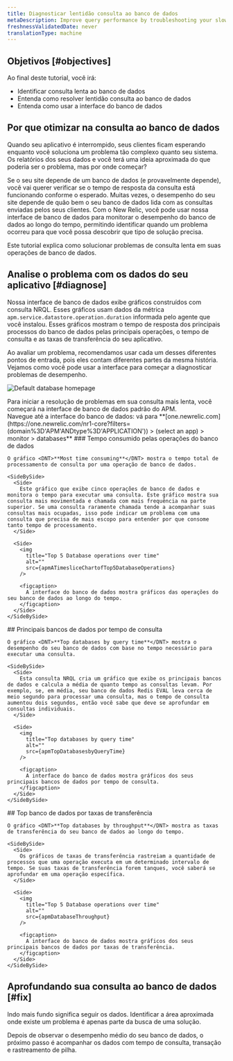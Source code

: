```yaml
---
title: Diagnosticar lentidão consulta ao banco de dados
metaDescription: Improve query performance by troubleshooting your slow database with the New Relic database UI.
freshnessValidatedDate: never
translationType: machine
---
```







## Objetivos [#objectives]

Ao final deste tutorial, você irá:

* Identificar consulta lenta ao banco de dados
* Entenda como resolver lentidão consulta ao banco de dados
* Entenda como usar a interface do banco de dados

## Por que otimizar na consulta ao banco de dados

Quando seu aplicativo é interrompido, seus clientes ficam esperando enquanto você soluciona um problema tão complexo quanto seu sistema. Os relatórios dos seus dados e você terá uma ideia aproximada do que poderia ser o problema, mas por onde começar?

Se o seu site depende de um banco de dados (e provavelmente depende), você vai querer verificar se o tempo de resposta da consulta está funcionando conforme o esperado. Muitas vezes, o desempenho do seu site depende de quão bem o seu banco de dados lida com as consultas enviadas pelos seus clientes. Com o New Relic, você pode usar nossa interface de banco de dados para monitorar o desempenho do banco de dados ao longo do tempo, permitindo identificar quando um problema ocorreu para que você possa descobrir que tipo de solução precisa.

Este tutorial explica como solucionar problemas de consulta lenta em suas operações de banco de dados.

## Analise o problema com os dados do seu aplicativo [#diagnose]

Nossa interface de banco de dados exibe gráficos construídos com consulta NRQL. Esses gráficos usam dados da métrica `apm.service.datastore.operation.duration` informada pelo agente que você instalou. Esses gráficos mostram o tempo de resposta dos principais processos do banco de dados pelas principais operações, o tempo de consulta e as taxas de transferência do seu aplicativo.

Ao avaliar um problema, recomendamos usar cada um desses diferentes pontos de entrada, pois eles contam diferentes partes da mesma história. Vejamos como você pode usar a interface para começar a diagnosticar problemas de desempenho.

<img
  title="Default database homepage"
  alt="Default database homepage"
  src={apmDefaultDatabaseUI}
/>

<figcaption>
  Para iniciar a resolução de problemas em sua consulta mais lenta, você começará na interface de banco de dados padrão do APM.
</figcaption>

<Steps>
  <Step>
    Navegue até a interface do banco de dados: vá para <DNT>**[one.newrelic.com](https://one.newrelic.com/nr1-core?filters=(domain%3D'APM'ANDtype%3D'APPLICATION')) > (select an app) > monitor > databases**</DNT>
  </Step>

  <Step>
    ### Tempo consumido pelas operações do banco de dados

    O gráfico <DNT>**Most time consuming**</DNT> mostra o tempo total de processamento de consulta por uma operação de banco de dados.

    <SideBySide>
      <Side>
        Este gráfico que exibe cinco operações de banco de dados e monitora o tempo para executar uma consulta. Este gráfico mostra sua consulta mais movimentada e chamada com mais frequência na parte superior. Se uma consulta raramente chamada tende a acompanhar suas consultas mais ocupadas, isso pode indicar um problema com uma consulta que precisa de mais escopo para entender por que consome tanto tempo de processamento.
      </Side>

      <Side>
        <img
          title="Top 5 Database operations over time"
          alt=""
          src={apmATimesliceChartofTop5DatabaseOperations}
        />

        <figcaption>
          A interface do banco de dados mostra gráficos das operações do seu banco de dados ao longo do tempo.
        </figcaption>
      </Side>
    </SideBySide>
  </Step>

  <Step>
    ## Principais bancos de dados por tempo de consulta

    O gráfico <DNT>**Top databases by query time**</DNT> mostra o desempenho do seu banco de dados com base no tempo necessário para executar uma consulta.

    <SideBySide>
      <Side>
        Esta consulta NRQL cria um gráfico que exibe os principais bancos de dados e calcula a média de quanto tempo as consultas levam. Por exemplo, se, em média, seu banco de dados Redis EVAL leva cerca de meio segundo para processar uma consulta, mas o tempo de consulta aumentou dois segundos, então você sabe que deve se aprofundar em consultas individuais.
      </Side>

      <Side>
        <img
          title="Top databases by query time"
          alt=""
          src={apmTopDatabasesbyQueryTime}
        />

        <figcaption>
          A interface do banco de dados mostra gráficos dos seus principais bancos de dados por tempo de consulta.
        </figcaption>
      </Side>
    </SideBySide>
  </Step>

  <Step>
    ## Top banco de dados por taxas de transferência

    O gráfico <DNT>**Top databases by throughput**</DNT> mostra as taxas de transferência do seu banco de dados ao longo do tempo.

    <SideBySide>
      <Side>
        Os gráficos de taxas de transferência rastreiam a quantidade de processos que uma operação executa em um determinado intervalo de tempo. Se suas taxas de transferência forem tanques, você saberá se aprofundar em uma operação específica.
      </Side>

      <Side>
        <img
          title="Top 5 Database operations over time"
          alt=""
          src={apmDatabaseThroughput}
        />

        <figcaption>
          A interface do banco de dados mostra gráficos dos seus principais bancos de dados por taxas de transferência.
        </figcaption>
      </Side>
    </SideBySide>
  </Step>
</Steps>

## Aprofundando sua consulta ao banco de dados [#fix]

Indo mais fundo significa seguir os dados. Identificar a área aproximada onde existe um problema é apenas parte da busca de uma solução.

Depois de observar o desempenho médio do seu banco de dados, o próximo passo é acompanhar os dados com tempo de consulta, transação e rastreamento de pilha.

<DocTiles numbered>
  <DocTile
    title="Prepare to triage your application"
    path="/docs/journey-app-slow/root-causes"
  />

  <DocTile
    title="Identify problematic transactions"
    path="/docs/journey-app-slow/problematic-transactions"
  />
</DocTiles>

<DocTiles>
  <DocTile
    title="Identify slow database queries"
    number="3"
    label={{text: 'Current doc', color: '#FCD672'}}
    path="/docs/journey-app-slow/slow-database-queries"
  />

  <DocTile
    title="Identify slow external services"
    number="4"
    path="/docs/journey-app-slow/external-services"
  />

  <DocTile
    title="Create performance benchmarks"
    number="5"
    path="/docs/journey-app-slow/create-benchmarks/"
  />
</DocTiles>